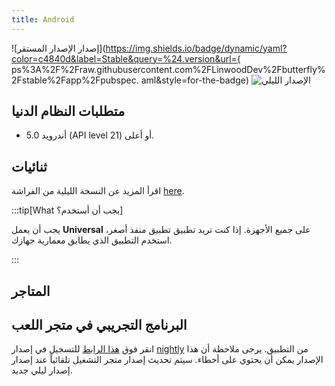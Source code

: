 ```yaml
---
title: Android
---
```


![إصدار الإصدار المستقر](https://img.shields.io/badge/dynamic/yaml?color=c4840d&label=Stable&query=%24.version&url={ ps%3A%2F%2Fraw.githubusercontent.com%2FLinwoodDev%2Fbutterfly%2Fstable%2Fapp%2Fpubspec. aml&style=for-the-badge)
![الإصدار الليلي](https://img.shields.io/badge/dynamic/yaml?color=f7d28c&label=Nightly&query=%24.version&url=pips%3A%2F%2Fraw.githubusercontent.com%2FLinwoodDev%2Fbufly%2Fمساء%2Fapp%2Fpubspec.yaml&style=for-the-badge)


## متطلبات النظام الدنيا

- أندرويد 5.0 (API level 21) أو أعلى.

## ثنائيات

<Tabs>
<TabItem label="Stable">
  <CardGrid>
    <DownloadButton href="https://github.com/LinwoodDev/butterfly/releases/download/stable/linwood-butterfly-android.apk" title="APK (Universal)"/>
    <DownloadButton href="https://github.com/LinwoodDev/butterfly/releases/download/stable/linwood-butterfly-android-arm.apk" title="APK (ARM)"/>
    <DownloadButton href="https://github.com/LinwoodDev/butterfly/releases/download/stable/linwood-butterfly-android-arm64.apk" title="APK (ARM64)"/>
    <DownloadButton href="https://github.com/LinwoodDev/butterfly/releases/download/stable/linwood-butterfly-android-x86_64.apk" title="APK (x86_64)"/>
  </CardGrid>
</TabItem>
<TabItem label="Nightly">
  <CardGrid>
    <DownloadButton href="https://github.com/LinwoodDev/butterfly/releases/download/nightly/linwood-butterfly-android.apk" title="APK (Universal)"/>
    <DownloadButton href="https://github.com/LinwoodDev/butterfly/releases/download/nightly/linwood-butterfly-android-arm.apk" title="APK (ARM)"/>
    <DownloadButton href="https://github.com/LinwoodDev/butterfly/releases/download/nightly/linwood-butterfly-android-arm64.apk" title="APK (ARM64)"/>
    <DownloadButton href="https://github.com/LinwoodDev/butterfly/releases/download/nightly/linwood-butterfly-android-x86_64.apk" title="APK (x86_64)"/>
  </CardGrid>
</TabItem>
</Tabs>

اقرأ المزيد عن النسخة الليلية من الفراشة [here](/community/night).

:::tip[What يجب أن أستخدم؟]

يجب أن يعمل **Universal** على جميع الأجهزة. إذا كنت تريد تطبيق تطبيق منفذ أصغر، استخدم التطبيق الذي يطابق معمارية جهازك.

:::

## المتاجر

<CardGrid>
<LinkCard href="https://play.google.com/store/apps/details?id=dev.linwood.butterfly" title="Play Store" />
<LinkCard href="https://f-droid.org/de/packages/dev.linwood.butterfly" title="F-Droid" />
</CardGrid>

## البرنامج التجريبي في متجر اللعب

انقر فوق [هذا الرابط](https://play.google.com/apps/testing/dev.linwood.butterfly) للتسجيل في إصدار [nightly](/community/nightly) من التطبيق. يرجى ملاحظة أن هذا الإصدار يمكن أن يحتوي على أخطاء. سيتم تحديث إصدار متجر التشغيل تلقائياً عند إصدار إصدار ليلي جديد.
